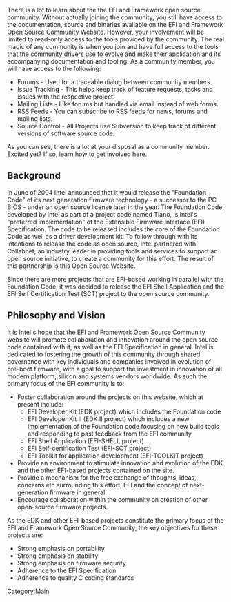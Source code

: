 There is a lot to learn about the the EFI and Framework open source community. Without actually joining the community, you still have access to the documentation, source and binaries available on the EFI and Framework Open Source Community Website. However, your involvement will be limited to read-only access to the tools provided by the community. The real magic of any community is when you join and have full access to the tools that the community drivers use to evolve and make their application and its accompanying documentation and tooling. As a community member, you will have access to the following:

* Forums - Used for a traceable dialog between community members.
* Issue Tracking - This helps keep track of feature requests, tasks and issues with the respective project.
* Mailing Lists - Like forums but handled via email instead of web forms.
* RSS Feeds - You can subscribe to RSS feeds for news, forums and mailing lists.
* Source Control - All Projects use Subversion to keep track of different versions of software source code.

As you can see, there is a lot at your disposal as a community member. Excited yet? If so, learn how to get involved here.

== Background ==


In June of 2004 Intel announced that it would release the "Foundation Code" of its next generation firmware technology - a successor to the PC BIOS - under an open source license later in the year. The Foundation Code, developed by Intel as part of a project code named Tiano, is Intel's "preferred implementation" of the Extensible Firmware Interface (EFI) Specification. The code to be released includes the core of the Foundation Code as well as a driver development kit. To follow through with its intentions to release the code as open source, Intel partnered with Collabnet, an industry leader in providing tools and services to support an open source initiative, to create a community for this effort. The result of this partnership is this Open Source Website.

Since there are more projects that are EFI-based working in parallel with the Foundation Code, it was decided to release the EFI Shell Application and the EFI Self Certification Test (SCT) project to the open source community.

== Philosophy and Vision ==


It is Intel's hope that the EFI and Framework Open Source Community website will promote collaboration and innovation around the open source code contained with it, as well as the EFI Specification in general. Intel is dedicated to fostering the growth of this community through shared governance with key individuals and companies involved in evolution of pre-boot firmware, with a goal to support the investment in innovation of all modern platform, silicon and systems vendors worldwide. As such the primary focus of the EFI community is to:

* Foster collaboration around the projects on this website, which at present include:
** EFI Developer Kit (EDK project) which includes the Foundation code
** EFI Developer Kit II (EDK II project) which includes a new implementation of the Foundation code focusing on new build tools and responding to past feedback from the EFI community
** EFI Shell Application (EFI-SHELL project)
** EFI Self-certification Test (EFI-SCT project)
** EFI Toolkit for application development (EFI-TOOLKIT project)
* Provide an environment to stimulate innovation and evolution of the EDK and the other EFI-based projects contained on the site.
* Provide a mechanism for the free exchange of thoughts, ideas, concerns etc surrounding this effort, EFI and the concept of next-generation firmware in general.
* Encourage collaboration within the community on creation of other open-source firmware projects.

As the EDK and other EFI-based projects constitute the primary focus of the EFI and Framework Open Source Community,  the key objectives for these projects are:

* Strong emphasis on portability
* Strong emphasis on stability
* Strong emphasis on firmware security
* Adherence to the EFI Specification
* Adherence to quality C coding standards

[[Category:Main]]